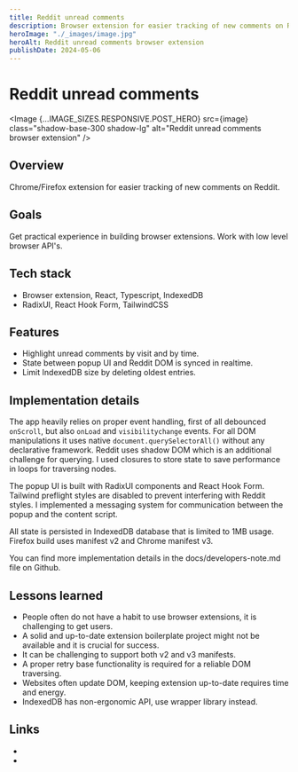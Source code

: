 ```yaml
---
title: Reddit unread comments
description: Browser extension for easier tracking of new comments on Reddit.
heroImage: "./_images/image.jpg"
heroAlt: Reddit unread comments browser extension
publishDate: 2024-05-06
---
```





# Reddit unread comments

<Image
  {...IMAGE_SIZES.RESPONSIVE.POST_HERO}
  src={image}
  class="shadow-base-300 shadow-lg"
  alt="Reddit unread comments browser extension"
/>

## Overview

Chrome/Firefox extension for easier tracking of new comments on Reddit.

## Goals

Get practical experience in building browser extensions. Work with low level browser API's.

## Tech stack

- Browser extension, React, Typescript, IndexedDB
- RadixUI, React Hook Form, TailwindCSS

## Features

- Highlight unread comments by visit and by time.
- State between popup UI and Reddit DOM is synced in realtime.
- Limit IndexedDB size by deleting oldest entries.

## Implementation details

The app heavily relies on proper event handling, first of all debounced `onScroll`, but also `onLoad` and `visibilitychange` events. For all DOM manipulations it uses native `document.querySelectorAll()` without any declarative framework. Reddit uses shadow DOM which is an additional challenge for querying. I used closures to store state to save performance in loops for traversing nodes.

The popup UI is built with RadixUI components and React Hook Form. Tailwind preflight styles are disabled to prevent interfering with Reddit styles. I implemented a messaging system for communication between the popup and the content script.

All state is persisted in IndexedDB database that is limited to 1MB usage. Firefox build uses manifest v2 and Chrome manifest v3.

You can find more implementation details in the <Link href="https://github.com/nemanjam/reddit-unread-comments/blob/main/docs/developers-note.md" variant="markdown" target="_blank" title="Documentation">docs/developers-note.md</Link> file on Github.

## Lessons learned

- People often do not have a habit to use browser extensions, it is challenging to get users.
- A solid and up-to-date extension boilerplate project might not be available and it is crucial for success.
- It can be challenging to support both v2 and v3 manifests.
- A proper retry base functionality is required for a reliable DOM traversing.
- Websites often update DOM, keeping extension up-to-date requires time and energy.
- IndexedDB has non-ergonomic API, use wrapper library instead.

## Links

- <LinkWithLabel
    label="Demo video"
    href="https://www.youtube.com/watch?v=dHw0pM3ZzqY"
    title="Extension demo video"
  />
- <LinkWithLabel
    label="Repository"
    href="https://github.com/nemanjam/reddit-unread-comments"
    title="Extension repository"
  />
